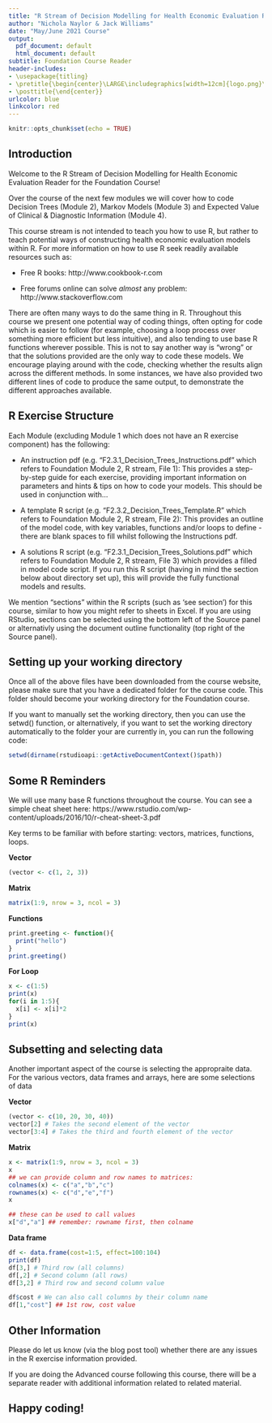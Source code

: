 ```yaml
---
title: "R Stream of Decision Modelling for Health Economic Evaluation Reader - Foundation Course"
author: "Nichola Naylor & Jack Williams"
date: "May/June 2021 Course"
output:
  pdf_document: default
  html_document: default
subtitle: Foundation Course Reader
header-includes:
- \usepackage{titling}
- \pretitle{\begin{center}\LARGE\includegraphics[width=12cm]{logo.png}\\[\bigskipamount]}
- \posttitle{\end{center}}
urlcolor: blue
linkcolor: red
---
```


```r
knitr::opts_chunk$set(echo = TRUE)
```

## Introduction

Welcome to the R Stream of Decision Modelling for Health Economic Evaluation Reader for the Foundation Course! 

Over the course of the next few modules we will cover how to code Decision Trees (Module 2), Markov Models (Module 3) and Expected Value of Clinical & Diagnostic Information (Module 4).

This course stream is not intended to teach you how to use R, but rather to teach potential ways of constructing health economic evaluation models within R. For more information on how to use R seek readily available resources such as:

* Free R books:
http://www.cookbook-r.com

* Free forums online can solve *almost* any problem:
http://www.stackoverflow.com


There are often many ways to do the same thing in R. Throughout this course we present one potential way of coding things, often opting for code which is easier to follow (for example, choosing a loop process over something more efficient but less intuitive), and also tending to use base R functions wherever possible. This is not to say another way is "wrong" or that the solutions provided are the only way to code these models. We encourage playing around with the code, checking whether the results align across the different methods. In some instances, we have also provided two different lines of code to produce the same output, to demonstrate the different approaches available. 

## R Exercise Structure
 
Each Module (excluding Module 1 which does not have an R exercise component) has the following:

* An instruction pdf (e.g. "F2.3.1_Decision_Trees_Instructions.pdf" which refers to Foundation Module 2, R stream, File 1): This provides a step-by-step guide for each exercise, providing important information on parameters and hints & tips on how to code your models. This should be used in conjunction with...

* A template R script (e.g. "F2.3.2_Decision_Trees_Template.R" which refers to Foundation Module 2, R stream, File 2): This provides an outline of the model code, with key variables, functions and/or loops to define - there are blank spaces to fill whilst following the Instructions pdf. 

* A solutions R script (e.g. "F2.3.1_Decision_Trees_Solutions.pdf" which refers to Foundation Module 2, R stream, File 3) which provides a filled in model code script. If you run this R script (having in mind the section below about directory set up), this will provide the fully functional models and results. 

We mention "sections" within the R scripts (such as 'see <Parameters> section') for this course, similar to how you might refer to sheets in Excel. If you are using RStudio, sections can be selected using the bottom left of the Source panel or alternativly using the document outline functionality (top right of the Source panel).

## Setting up your working directory
Once all of the above files have been downloaded from the course website, please make sure that you have a dedicated folder for the course code. This folder should become your working directory for the Foundation course. 

If you want to manually set the working directory, then you can use the setwd() function, or alternatively, if you want to set the working directory automatically to the folder your are currently in, you can run the following code: 
```r
setwd(dirname(rstudioapi::getActiveDocumentContext()$path))
```


## Some R Reminders

We will use many base R functions throughout the course. You can see a simple cheat sheet here:
https://www.rstudio.com/wp-content/uploads/2016/10/r-cheat-sheet-3.pdf 

Key terms to be familiar with before starting: vectors, matrices, functions, loops. 

**Vector**
```r
(vector <- c(1, 2, 3))
```


**Matrix**
```r
matrix(1:9, nrow = 3, ncol = 3)

```


**Functions**
```r

print.greeting <- function(){
  print("hello")
}
print.greeting()
```

**For Loop**
```r

x <- c(1:5)
print(x)
for(i in 1:5){
  x[i] <- x[i]*2
}
print(x)

```

## Subsetting and selecting data 

Another important aspect of the course is selecting the appropraite data. For the various vectors, data frames and arrays, here are some selections of data


**Vector**
```r

(vector <- c(10, 20, 30, 40))
vector[2] # Takes the second element of the vector
vector[3:4] # Takes the third and fourth element of the vector

```

**Matrix**
```r
x <- matrix(1:9, nrow = 3, ncol = 3)
x
## we can provide column and row names to matrices:
colnames(x) <- c("a","b","c")
rownames(x) <- c("d","e","f")
x

## these can be used to call values
x["d","a"] ## remember: rowname first, then colname


```
**Data frame**
```r
df <- data.frame(cost=1:5, effect=100:104)
print(df)
df[3,] # Third row (all columns)
df[,2] # Second column (all rows)
df[3,2] # Third row and second column value

df$cost # We can also call columns by their column name
df[1,"cost"] ## 1st row, cost value

```

## Other Information
Please do let us know (via the blog post tool) whether there are any issues in the R exercise information provided. 

If you are doing the Advanced course following this course, there will be a separate reader with additional information related to related material.

## Happy coding! 
